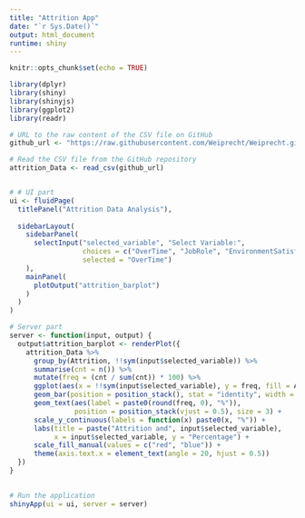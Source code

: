 ```yaml
---
title: "Attrition App"
date: "`r Sys.Date()`"
output: html_document
runtime: shiny
---
```


```r
knitr::opts_chunk$set(echo = TRUE)
```


```r
library(dplyr)
library(shiny)
library(shinyjs)
library(ggplot2)
library(readr)

# URL to the raw content of the CSV file on GitHub
github_url <- "https://raw.githubusercontent.com/Weiprecht/Weiprecht.github.io/main/Attrition_app/CaseStudy2-FallData-updated.csv"

# Read the CSV file from the GitHub repository
attrition_Data <- read_csv(github_url)


# # UI part
ui <- fluidPage(
  titlePanel("Attrition Data Analysis"),
  
  sidebarLayout(
    sidebarPanel(
      selectInput("selected_variable", "Select Variable:",
                  choices = c("OverTime", "JobRole", "EnvironmentSatisfaction"),
                  selected = "OverTime")
    ),
    mainPanel(
      plotOutput("attrition_barplot")
    )
  )
)

# Server part
server <- function(input, output) {
  output$attrition_barplot <- renderPlot({
    attrition_Data %>%
      group_by(Attrition, !!sym(input$selected_variable)) %>%
      summarise(cnt = n()) %>%
      mutate(freq = (cnt / sum(cnt)) * 100) %>%
      ggplot(aes(x = !!sym(input$selected_variable), y = freq, fill = Attrition)) +
      geom_bar(position = position_stack(), stat = "identity", width = 0.7) +
      geom_text(aes(label = paste0(round(freq, 0), "%")),
                position = position_stack(vjust = 0.5), size = 3) +
      scale_y_continuous(labels = function(x) paste0(x, "%")) +
      labs(title = paste("Attrition and", input$selected_variable),
           x = input$selected_variable, y = "Percentage") +
      scale_fill_manual(values = c("red", "blue")) +
      theme(axis.text.x = element_text(angle = 20, hjust = 0.5))
  })
}
 

# Run the application
shinyApp(ui = ui, server = server)


```